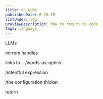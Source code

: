 ```yaml
---
title: on LLMs
publishedDate: 6-20-25
listUnder: log
previewDescription: how to return to code
tags: language
---
```


LLMs 

mirrors
handles 



links to...
/words-as-optics

/intentful expression

/the configuration thicket

<ArticleLink href='/return'>return</ArticleLink>
